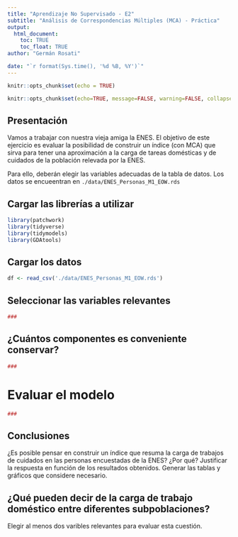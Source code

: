 ```yaml
---
title: "Aprendizaje No Supervisado - E2"
subtitle: "Análisis de Correspondencias Múltiples (MCA) - Práctica"
output: 
  html_document:
    toc: TRUE
    toc_float: TRUE
author: "Germán Rosati"

date: "`r format(Sys.time(), '%d %B, %Y')`"
---
```


```r
knitr::opts_chunk$set(echo = TRUE)
```

```r
knitr::opts_chunk$set(echo=TRUE, message=FALSE, warning=FALSE, collapse=TRUE, highlight=TRUE, paged.print=FALSE, prompt=TRUE, strip.white=FALSE, tidy = TRUE)
```


## Presentación
Vamos a trabajar con nuestra vieja amiga la ENES. El objetivo de este ejercicio es evaluar la posibilidad de construir un índice (con MCA) que sirva para tener una aproximación a la carga de tareas domésticas y de cuidados de la población relevada por la ENES.

Para ello, deberán elegir las variables adecuadas de la tabla de datos. Los datos se encueentran en `./data/ENES_Personas_M1_EOW.rds`

## Cargar las librerías a utilizar
```r
library(patchwork)
library(tidyverse)
library(tidymodels)
library(GDAtools)

```

## Cargar los datos
```r
df <- read_csv('./data/ENES_Personas_M1_EOW.rds')
```

## Seleccionar las variables relevantes 
```r
###
```

## ¿Cuántos componentes es conveniente conservar?
```r
###
```

# Evaluar el modelo
```r
###
```

## Conclusiones
¿Es posible pensar en construir un índice que resuma la carga de trabajos de cuidados en las personas encuestadas de la ENES? ¿Por qué? Justificar la respuesta en función de los resultados obtenidos. Generar las tablas y gráficos que considere necesario.

## ¿Qué pueden decir de la carga de trabajo doméstico entre diferentes subpoblaciones?
Elegir al menos dos varibles relevantes para evaluar esta cuestión.